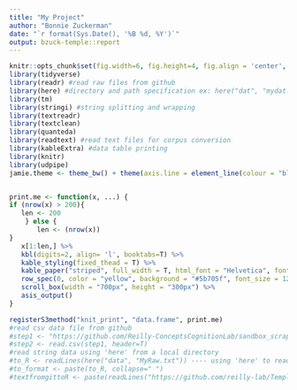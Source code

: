 ```yaml
---
title: "My Project"
author: "Bonnie Zuckerman"
date: "`r format(Sys.Date(), '%B %d, %Y')`"
output: bzuck-temple::report
---
```


```r
knitr::opts_chunk$set(fig.width=6, fig.height=4, fig.align = 'center', fig.path='Figs/', cache.path='Cache/', eval=T, echo=T, tidy=TRUE,  cache=F, message=F, warning=F, stringsAsFactors=F, yaml.eval.expr = TRUE)  
library(tidyverse) 
library(readr) #read raw files from github
library(here) #directory and path specification ex: here("dat", "mydat.txt')
library(tm)  
library(stringi) #string splitting and wrapping
library(textreadr)
library(textclean)
library(quanteda)
library(readtext) #read text files for corpus conversion
library(kableExtra) #data table printing
library(knitr)
library(udpipe)
jamie.theme <- theme_bw() + theme(axis.line = element_line(colour = "black"), panel.grid.minor = element_blank(), panel.grid.major = element_blank(), panel.border = element_blank(), panel.background = element_blank(), legend.title= element_blank())  #custom theme ggplot2


print.me <- function(x, ...) {
if (nrow(x) > 200){
   len <- 200 
    } else {
       len <- (nrow(x))
}
   x[1:len,] %>%
   kbl(digits=2, align= 'l', booktabs=T) %>%
   kable_styling(fixed_thead = T) %>%
   kable_paper("striped", full_width = T, html_font = "Helvetica", font_size = 11) %>%
   row_spec(0, color = "yellow", background = "#5b705f", font_size = 12) %>%
   scroll_box(width = "700px", height = "300px") %>%
   asis_output()
}

registerS3method("knit_print", "data.frame", print.me)
#read csv data file from github
#step1 <- "https://github.com/Reilly-ConceptsCognitionLab/sandbox_scrapfiles/raw/main/fakedat.csv"
#step2 <- read.csv(step1, header=T)
#read string data using 'here' from a local directory
#to_R <- readLines(here("data", "MyRaw.txt")) ---- using 'here' to read in data
#to_format <- paste(to_R, collapse=" ")
#textfromgittoR <- paste(readLines("https://github.com/reilly-lab/TempleTextMine2020/raw/master/unabomber_manifesto.txt"), collapse = " ")  #from github
```


